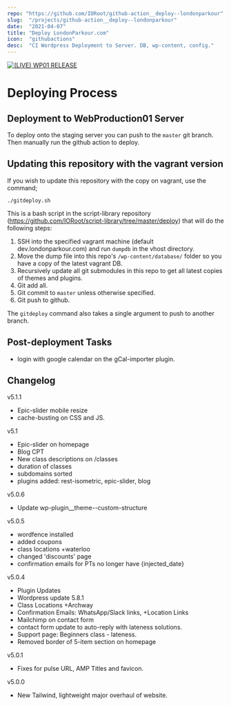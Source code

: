 ```yaml
---
repo: "https://github.com/IORoot/github-action__deploy--londonparkour"
slug:  "/projects/github-action__deploy--londonparkour"
date:  "2021-04-07"
title: "Deploy LondonParkour.com"
icon:  "githubactions"
desc:  "CI Wordpress Deployment to Server. DB, wp-content, config."
---
```



[![(LIVE) WP01 RELEASE](https://github.com/IORoot/deploy__STAGING/actions/workflows/pushto_webproduction01.yml/badge.svg?branch=master)](https://github.com/IORoot/deploy__STAGING/actions/workflows/pushto_webproduction01.yml)

# Deploying Process

## Deployment to WebProduction01 Server

To deploy onto the staging server you can push to the `master` git branch. Then manually run the github action to deploy.

## Updating this repository with the vagrant version

If you wish to update this repository with the copy on vagrant, use the command;

```
./gitdeploy.sh
```

This is a bash script in the script-library repository (https://github.com/IORoot/script-library/tree/master/deploy) that will do the following steps:

1. SSH into the specified vagrant machine (default dev.londonparkour.com) and run `dumpdb` in the vhost directory.
1. Move the dump file into this repo's `/wp-content/database/` folder so you have a copy of the latest vagrant DB.
1. Recursively update all git submodules in this repo to get all latest copies of themes and plugins.
1. Git add all.
1. Git commit to `master` unless otherwise specified.
1. Git push to github.

The `gitdeploy` command also takes a single argument to push to another branch.

## Post-deployment Tasks

- login with google calendar on the gCal-importer plugin.

## Changelog

v5.1.1
 - Epic-slider mobile resize
 - cache-busting on CSS and JS.

v5.1
 - Epic-slider on homepage
 - Blog CPT
 - New class descriptions on /classes
 - duration of classes
 - subdomains sorted
 - plugins added:   rest-isometric, epic-slider, blog

v5.0.6
- Update wp-plugin__theme--custom-structure

v5.0.5
- wordfence installed
- added coupons
- class locations +waterloo
- changed 'discounts' page
- confirmation emails for PTs no longer have {injected_date}

v5.0.4
- Plugin Updates
- Wordpress update 5.8.1
- Class Locations +Archway
- Confirmation Emails: WhatsApp/Slack links, +Location Links
- Mailchimp on contact form
- contact form update to auto-reply with lateness solutions.
- Support page: Beginners class - lateness.
- Removed border of 5-item section on homepage

v5.0.1 
- Fixes for pulse URL, AMP Titles and favicon.

v5.0.0 
- New Tailwind, lightweight major overhaul of website.